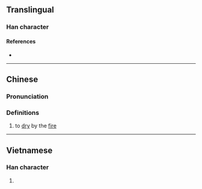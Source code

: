 {{character info}}
==Translingual==

===Han character===
{{Han char|rn=86|rad=火|as=09|sn=13|four=|canj=FMRW|ids=⿰火畐}}

====References====
* {{Han ref|kx=0676.110|dkj=19185|dj=1087.140|hdz=32215.070|uh=714F|ud=29007}}

----

==Chinese==
{{zh-forms}}

===Pronunciation===
{{zh-pron
|m=bì
|m-s=
|dg=
|c=bik6
|c-t=
|g=
|h=pfs=
|j=
|mb=
|md=
|mn=
|mn-t=
|w=
|x=
|mc=y
|oc=y
|cat=v
}}

===Definitions===
{{zh-hanzi}}

# {{lb|zh|dialectal}} to [[dry]] by the [[fire]]

----

==Vietnamese==

===Han character===
{{vi-hantu|[[bức]]|rs=火09}}

# {{rfdef|vi|sort=火09}}